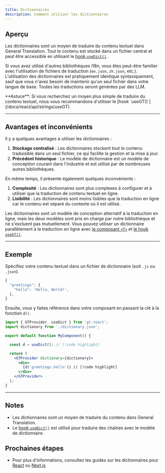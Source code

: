```yaml
---
title: Dictionnaires
description: Comment utiliser les dictionnaires
---
```


## Aperçu

Les dictionnaires sont un moyen de traduire du contenu textuel dans General Translation.
Tout le contenu est stocké dans un fichier central et peut être accessible en utilisant le [hook `useDict()`](/docs/react/api/dictionary/useDict).

Si vous avez utilisé d'autres bibliothèques i18n, vous êtes peut-être familier avec l'utilisation de fichiers de traduction (`en.json`, `zh.json`, etc.).
L'utilisation des dictionnaires est pratiquement identique syntaxiquement, sauf que vous n'avez besoin de maintenir qu'un seul fichier dans votre langue de base.
Toutes les traductions seront générées par des LLM.

<Callout>
  **Astuce**:
  Si vous recherchez un moyen plus simple de traduire du contenu textuel, nous vous recommandons d'utiliser le [hook `useGT()`](/docs/react/api/strings/useGT).
</Callout>

---

## Avantages et inconvénients

Il y a quelques avantages à utiliser les dictionnaires :

1. **Stockage centralisé** : Les dictionnaires stockent tout le contenu traduisible dans un seul fichier, ce qui facilite la gestion et la mise à jour.
2. **Précédent historique** : Le modèle de dictionnaire est un modèle de conception courant dans l'industrie et est utilisé par de nombreuses autres bibliothèques.

En même temps, il présente également quelques inconvénients :

1. **Complexité** : Les dictionnaires sont plus complexes à configurer et à utiliser que la traduction de contenu textuel en ligne.
2. **Lisibilité** : Les dictionnaires sont moins lisibles que la traduction en ligne car le contenu est séparé du contexte où il est utilisé.

Les dictionnaires sont un modèle de conception alternatif à la traduction en ligne, mais les deux modèles sont pris en charge par notre bibliothèque et ne s'excluent pas mutuellement.
Vous pouvez utiliser un dictionnaire parallèlement à la traduction en ligne avec [le composant `<T>`](/docs/react/api/components/t) et [le hook `useGT()`](/docs/react/api/strings/useGT).

---

## Exemple

Spécifiez votre contenu textuel dans un fichier de dictionnaire (soit `.js` ou `.json`).
```jsx title="src/dictionary.json" copy
{
  "greetings": {
    "hello": 'Hello, World!',
  },
} 
```

Ensuite, vous y faites référence dans votre composant en passant la clé à la fonction `d()`.

```jsx title="src/MyComponent" copy
import { GTProvider, useDict } from 'gt-react';
import dictionary from './dictionary.json';

export default function MyComponent() {

  const d = useDict(); // [!code highlight]

  return (
    <GTProvider dictionary={dictionary}>
      <div>
        {d('greetings.hello')} // [!code highlight]
      </div>
    </GTProvider>
  );
}
```

---

## Notes
 * Les dictionnaires sont un moyen de traduire du contenu dans General Translation.
 * Le [hook `useDict()`](/docs/react/api/dictionary/useDict) est utilisé pour traduire des chaînes avec le modèle de dictionnaire.

## Prochaines étapes
 * Pour plus d'informations, consultez les guides sur les dictionnaires pour [React](/docs/react/reference/dictionary-reference) ou [Next.js](/docs/next/reference/dictionary-reference)
